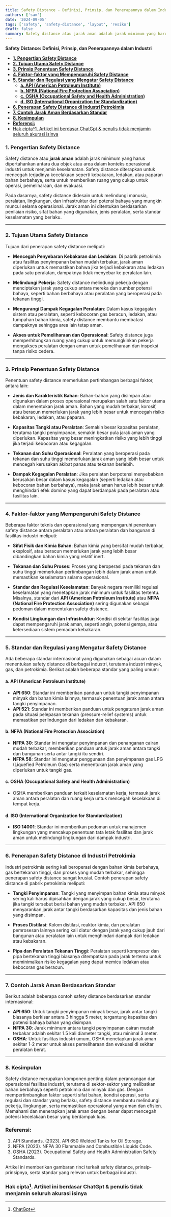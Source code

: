 ```yaml
---
title: Safety Distance - Definisi, Prinsip, dan Penerapannya dalam Industri
authors: ['sam']
date: '2024-09-05'
tags: ['safety', 'safety-distance', 'layout', 'resiko']
draft: false
summary: Safety distance atau jarak aman adalah jarak minimum yang harus dipertahankan antara dua objek atau area dalam konteks operasional industri untuk menjamin keselamatan.
---
```


**Safety Distance: Definisi, Prinsip, dan Penerapannya dalam Industri**

- [**1. Pengertian Safety Distance**](#1-pengertian-safety-distance)
- [**2. Tujuan Utama Safety Distance**](#2-tujuan-utama-safety-distance)
- [**3. Prinsip Penentuan Safety Distance**](#3-prinsip-penentuan-safety-distance)
- [**4. Faktor-faktor yang Mempengaruhi Safety Distance**](#4-faktor-faktor-yang-mempengaruhi-safety-distance)
- [**5. Standar dan Regulasi yang Mengatur Safety Distance**](#5-standar-dan-regulasi-yang-mengatur-safety-distance)
  - [**a. API (American Petroleum Institute)**](#a-api-american-petroleum-institute)
  - [**b. NFPA (National Fire Protection Association)**](#b-nfpa-national-fire-protection-association)
  - [**c. OSHA (Occupational Safety and Health Administration)**](#c-osha-occupational-safety-and-health-administration)
  - [**d. ISO (International Organization for Standardization)**](#d-iso-international-organization-for-standardization)
- [**6. Penerapan Safety Distance di Industri Petrokimia**](#6-penerapan-safety-distance-di-industri-petrokimia)
- [**7. Contoh Jarak Aman Berdasarkan Standar**](#7-contoh-jarak-aman-berdasarkan-standar)
- [**8. Kesimpulan**](#8-kesimpulan)
- [**Referensi:**](#referensi)
- [Hak cipta^1. Artikel ini berdasar ChatGpt \& penulis tidak menjamin seluruh akurasi isinya](#hak-cipta1-artikel-ini-berdasar-chatgpt--penulis-tidak-menjamin-seluruh-akurasi-isinya)

### **1. Pengertian Safety Distance**

Safety distance atau **jarak aman** adalah jarak minimum yang harus dipertahankan antara dua objek atau area dalam konteks operasional industri untuk menjamin keselamatan. Safety distance diterapkan untuk mencegah terjadinya kecelakaan seperti kebakaran, ledakan, atau paparan bahan berbahaya, serta untuk memberikan ruang yang cukup untuk operasi, pemeliharaan, dan evakuasi.

Pada dasarnya, safety distance didesain untuk melindungi manusia, peralatan, lingkungan, dan infrastruktur dari potensi bahaya yang mungkin muncul selama operasional. Jarak aman ini ditentukan berdasarkan penilaian risiko, sifat bahan yang digunakan, jenis peralatan, serta standar keselamatan yang berlaku.

---

### **2. Tujuan Utama Safety Distance**

Tujuan dari penerapan safety distance meliputi:

- **Mencegah Penyebaran Kebakaran dan Ledakan**: Di pabrik petrokimia atau fasilitas penyimpanan bahan mudah terbakar, jarak aman diperlukan untuk memastikan bahwa jika terjadi kebakaran atau ledakan pada satu peralatan, dampaknya tidak menyebar ke peralatan lain.
- **Melindungi Pekerja**: Safety distance melindungi pekerja dengan menciptakan jarak yang cukup antara mereka dan sumber potensi bahaya, seperti bahan berbahaya atau peralatan yang beroperasi pada tekanan tinggi.

- **Mengurangi Dampak Kegagalan Peralatan**: Dalam kasus kegagalan sistem atau peralatan, seperti kebocoran gas beracun, ledakan, atau tumpahan bahan kimia, safety distance membantu membatasi dampaknya sehingga area lain tetap aman.

- **Akses untuk Pemeliharaan dan Operasional**: Safety distance juga memperhitungkan ruang yang cukup untuk memungkinkan pekerja mengakses peralatan dengan aman untuk pemeliharaan dan inspeksi tanpa risiko cedera.

---

### **3. Prinsip Penentuan Safety Distance**

Penentuan safety distance memerlukan pertimbangan berbagai faktor, antara lain:

- **Jenis dan Karakteristik Bahan**: Bahan-bahan yang disimpan atau digunakan dalam proses operasional merupakan salah satu faktor utama dalam menentukan jarak aman. Bahan yang mudah terbakar, korosif, atau beracun memerlukan jarak yang lebih besar untuk mencegah risiko kebakaran, ledakan, atau paparan.
- **Kapasitas Tangki atau Peralatan**: Semakin besar kapasitas peralatan, terutama tangki penyimpanan, semakin besar pula jarak aman yang diperlukan. Kapasitas yang besar meningkatkan risiko yang lebih tinggi jika terjadi kebocoran atau kegagalan.

- **Tekanan dan Suhu Operasional**: Peralatan yang beroperasi pada tekanan dan suhu tinggi memerlukan jarak aman yang lebih besar untuk mencegah kerusakan akibat panas atau tekanan berlebih.

- **Dampak Kegagalan Peralatan**: Jika peralatan berpotensi menyebabkan kerusakan besar dalam kasus kegagalan (seperti ledakan atau kebocoran bahan berbahaya), maka jarak aman harus lebih besar untuk menghindari efek domino yang dapat berdampak pada peralatan atau fasilitas lain.

---

### **4. Faktor-faktor yang Mempengaruhi Safety Distance**

Beberapa faktor teknis dan operasional yang mempengaruhi penentuan safety distance antara peralatan atau antara peralatan dan bangunan di fasilitas industri meliputi:

- **Sifat Fisik dan Kimia Bahan**: Bahan kimia yang bersifat mudah terbakar, eksplosif, atau beracun memerlukan jarak yang lebih besar dibandingkan bahan kimia yang relatif inert.
- **Tekanan dan Suhu Proses**: Proses yang beroperasi pada tekanan dan suhu tinggi memerlukan pertimbangan lebih dalam jarak aman untuk memastikan keselamatan selama operasional.

- **Standar dan Regulasi Keselamatan**: Banyak negara memiliki regulasi keselamatan yang menetapkan jarak minimum untuk fasilitas tertentu. Misalnya, standar dari **API (American Petroleum Institute)** atau **NFPA (National Fire Protection Association)** sering digunakan sebagai pedoman dalam menentukan safety distance.

- **Kondisi Lingkungan dan Infrastruktur**: Kondisi di sekitar fasilitas juga dapat mempengaruhi jarak aman, seperti angin, potensi gempa, atau ketersediaan sistem pemadam kebakaran.

---

### **5. Standar dan Regulasi yang Mengatur Safety Distance**

Ada beberapa standar internasional yang digunakan sebagai acuan dalam menentukan safety distance di berbagai industri, terutama industri minyak, gas, dan petrokimia. Berikut adalah beberapa standar yang paling umum:

#### **a. API (American Petroleum Institute)**

- **API 650**: Standar ini memberikan panduan untuk tangki penyimpanan minyak dan bahan kimia lainnya, termasuk penentuan jarak aman antara tangki penyimpanan.
- **API 521**: Standar ini memberikan panduan untuk pengaturan jarak aman pada situasi pelepasan tekanan (pressure-relief systems) untuk memastikan perlindungan dari ledakan dan kebakaran.

#### **b. NFPA (National Fire Protection Association)**

- **NFPA 30**: Standar ini mengatur penyimpanan dan penanganan cairan mudah terbakar, memberikan panduan untuk jarak aman antara tangki dan bangunan serta antar tangki itu sendiri.
- **NFPA 58**: Standar ini mengatur penggunaan dan penyimpanan gas LPG (Liquefied Petroleum Gas) serta menentukan jarak aman yang diperlukan untuk tangki gas.

#### **c. OSHA (Occupational Safety and Health Administration)**

- OSHA memberikan panduan terkait keselamatan kerja, termasuk jarak aman antara peralatan dan ruang kerja untuk mencegah kecelakaan di tempat kerja.

#### **d. ISO (International Organization for Standardization)**

- **ISO 14001**: Standar ini memberikan pedoman untuk manajemen lingkungan yang mencakup penentuan tata letak fasilitas dan jarak aman untuk melindungi lingkungan dari dampak industri.

---

### **6. Penerapan Safety Distance di Industri Petrokimia**

Industri petrokimia sering kali beroperasi dengan bahan kimia berbahaya, gas bertekanan tinggi, dan proses yang mudah terbakar, sehingga penerapan safety distance sangat krusial. Contoh penerapan safety distance di pabrik petrokimia meliputi:

- **Tangki Penyimpanan**: Tangki yang menyimpan bahan kimia atau minyak sering kali harus dipisahkan dengan jarak yang cukup besar, terutama jika tangki tersebut berisi bahan yang mudah terbakar. API 650 menyarankan jarak antar tangki berdasarkan kapasitas dan jenis bahan yang disimpan.
- **Proses Distilasi**: Kolom distilasi, reaktor kimia, dan peralatan pemrosesan lainnya sering kali diatur dengan jarak yang cukup jauh dari bangunan atau peralatan lain untuk menghindari dampak dari ledakan atau kebakaran.

- **Pipa dan Peralatan Tekanan Tinggi**: Peralatan seperti kompresor dan pipa bertekanan tinggi biasanya ditempatkan pada jarak tertentu untuk meminimalkan risiko kegagalan yang dapat memicu ledakan atau kebocoran gas beracun.

---

### **7. Contoh Jarak Aman Berdasarkan Standar**

Berikut adalah beberapa contoh safety distance berdasarkan standar internasional:

- **API 650**: Untuk tangki penyimpanan minyak besar, jarak antar tangki biasanya berkisar antara 3 hingga 5 meter, tergantung kapasitas dan potensi bahaya bahan yang disimpan.
- **NFPA 30**: Jarak minimum antara tangki penyimpanan cairan mudah terbakar adalah sekitar 1.5 kali diameter tangki, atau minimal 3 meter.
- **OSHA**: Untuk fasilitas industri umum, OSHA menetapkan jarak aman sekitar 1-2 meter untuk akses pemeliharaan dan evakuasi di sekitar peralatan berat.

---

### **8. Kesimpulan**

Safety distance merupakan komponen penting dalam perancangan dan operasional fasilitas industri, terutama di sektor-sektor yang melibatkan bahan berbahaya seperti petrokimia dan minyak dan gas. Dengan mempertimbangkan faktor seperti sifat bahan, kondisi operasi, serta regulasi dan standar yang berlaku, safety distance membantu melindungi pekerja, lingkungan, serta memastikan operasional yang aman dan efisien. Memahami dan menerapkan jarak aman dengan benar dapat mencegah potensi kecelakaan besar yang berdampak luas.

### **Referensi:**

1. API Standards. (2023). API 650 Welded Tanks for Oil Storage.
2. NFPA (2023). NFPA 30 Flammable and Combustible Liquids Code.
3. OSHA (2023). Occupational Safety and Health Administration Safety Standards.

Artikel ini memberikan gambaran rinci terkait safety distance, prinsip-prinsipnya, serta standar yang relevan untuk berbagai industri.

### Hak cipta[^1]. Artikel ini berdasar ChatGpt & penulis tidak menjamin seluruh akurasi isinya

[^1]: [ChatGpt](https://chat.openai.com)
